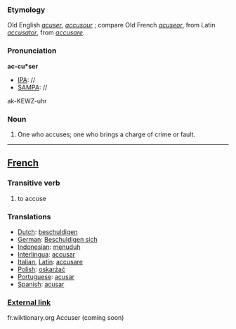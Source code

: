===Etymology===
Old English ''[[acuser]]'', ''[[accusour]]'' ; compare Old French ''[[acuseor]]'', from Latin ''[[accusator]]'', from ''[[accusare]]''.
===Pronunciation===
'''ac-cu*ser'''
*[[IPA]]: //
*[[SAMPA]]: //
ak-KEWZ-uhr
===Noun===
#One who accuses; one who brings a charge of crime or fault.
----
==[[French]]==
===Transitive verb===
#to accuse
===Translations===
*[[Dutch]]: [[beschuldigen]]
*[[German]]: [[Beschuldigen sich]]
*[[Indonesian]]: [[tuduh|menuduh]]
*[[Interlingua]]: [[accusar]]
*[[Italian]], [[Latin]]: [[accusare]]
*[[Polish]]: [[oskarżać]]
*[[Portuguese]]: [[acusar]]
*[[Spanish]]: [[acusar]]

===[[External link]]===
fr.wiktionary.org Accuser (coming soon)